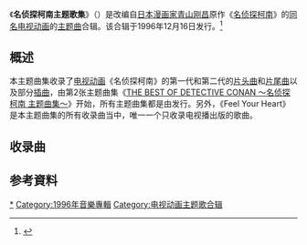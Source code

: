 {{Infobox Album
| Name       = 名探偵コナン主題歌集
| Cover      = 名探偵コナン主題歌集.jpg
| Type       = [[合辑|合辑]]
| Artist     = [[名侦探柯南_(动画)|名侦探柯南]]
| Released   = 1996年12月16日
| Genre	     = [[J-POP|J-POP]]
| Length     = 	23分57秒
| Label      = {{tsl|ja|キティエンタープライズ|Kitty Enterprise}}<br />（现[[環球音樂_(日本)|日本环球音乐]]）
| Chart position = 
| This album = '''名侦探柯南主题歌集'''<br />（1996年）
| Next album = [[THE_BEST_OF_DETECTIVE_CONAN_～名侦探柯南_主题曲集～|THE BEST OF DETECTIVE CONAN ～名侦探柯南 主题曲集～]]<br />（2000年）
}}
《'''名侦探柯南主题歌集'''》（{{lang-ja|名探偵コナン主題歌集}}）是改编自[[日本|日本]][[漫画家|漫画家]][[青山刚昌|青山刚昌]]原作《[[名侦探柯南|名侦探柯南]]》的[[名侦探柯南_(动画)|同名电视动画]]的[[主题曲|主题曲]]合辑。该合辑于1996年12月16日发行。<ref>{{cite web|url=http://www.billboard-japan.com/goods/detail/317808|script-title=ja:（オムニバス）「名探偵コナン主題歌集」 | KTCR-1409|work=[[Billboard_JAPAN|Billboard JAPAN]]|accessdate=2015-12-25|archive-date=2019-05-09|archive-url=https://web.archive.org/web/20190509114503/http://www.billboard-japan.com/goods/detail/317808|dead-url=no}}</ref>

== 概述 ==
本主题曲集收录了[[电视动画|电视动画]]《名侦探柯南》的第一代和第二代的[[主题曲#.E7.89.87.E9.A0.AD.E6.9B.B2|片头曲]]和[[主题曲#.E7.89.87.E5.B0.BE.E6.9B.B2|片尾曲]]以及部分[[主题曲#.E6.8F.92.E6.9B.B2|插曲]]，由第2张主题曲集《[[THE_BEST_OF_DETECTIVE_CONAN_～名侦探柯南_主题曲集～|THE BEST OF DETECTIVE CONAN ～名侦探柯南 主题曲集～]]》开始，所有主题曲集都是由{{tsl|ja|B-Gram RECORDS}}发行。另外，《Feel Your Heart》是本主题曲集的所有收录曲当中，唯一一个只收录电视播出版的歌曲。

== 收录曲 ==
{{Tracklist
| headline = 
| total_length = 

| extra_column	   = 歌手

| title1 = [[胸中动荡不安|胸中动荡不安]]<br/>（{{lang|ja|胸がドキドキ|}}）
| extra1 = ↑THE HIGH-LOWS↓
| music1 = {{tsl|ja|甲本浩人}}<br/>{{tsl|ja|真岛昌利}}
| lyrics1 = 甲本浩人<br/>真岛昌利
| arranger1 = {{tsl|ja|↑THE HIGH-LOWS↓}}
| length1 = 4:12

| title2 = 在你身旁<br/>（{{lang|ja|そばにいるから}}）
| extra2 = ↑THE HIGH-LOWS↓
| music2 = 甲本浩人<br/>真岛昌利
| lyrics2 = 甲本浩人<br/>真岛昌利
| arranger2 = ↑THE HIGH-LOWS↓
| length2 = 5:25

| title3 =[[STEP_BY_STEP_(ZIGGY单曲)|STEP BY STEP]]
| extra3 =ZIGGY
| music3 = {{tsl|ja|森重树一}}
| lyrics3 = 森重树一
| arranger3 = {{tsl|ja|ZIGGY}}
| length3 = 4:27

| title4 = [[STEP_BY_STEP_(ZIGGY單曲)|HAPPY END]]
| extra4 = ZIGGY
| music4 = 森重树一
| lyrics4 = 森重树一
| arranger4 = ZIGGY
| length4 = 3:14

| title5 = [[Feel_Your_Heart|Feel Your Heart]]<br/>（TV OPENING EDIT）
| extra5 = {{tsl|ja|VELVET GARDEN}}
| music5 = {{tsl|ja|川添智久}}
| lyrics5 = {{tsl|ja|室井美树}}
| arranger5 = {{tsl|ja|神长弘一}}<br/>{{tsl|ja|川添智久}}<br/>{{tsl|ja|月光惠亮}}
| length5 = 2:32

| title6 = [[迷宫情人|迷宫情人]]<br/>（{{lang|ja|迷宮のラヴァーズ}}）
| extra6 = Heath
| music6 = [[Heath|Heath]]
| lyrics6 = {{tsl|ja|森雪之丞}}
| arranger6 = {{tsl|ja|杉山勇司}}
| length6 = 4:06
}}

== 参考資料 ==
{{reflist}}

{{名偵探柯南}}
{{Portal bar|日本|動漫|名偵探柯南|音樂}}
[[Category:名偵探柯南歌曲|*]]
[[Category:1996年音樂專輯|Category:1996年音樂專輯]]
[[Category:电视动画主题歌合辑|Category:电视动画主题歌合辑]]